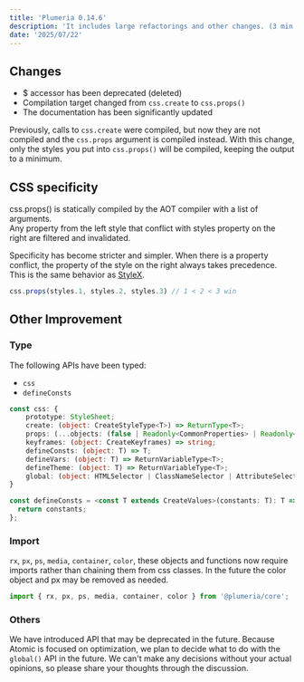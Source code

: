 ```yaml
---
title: 'Plumeria 0.14.6'
description: 'It includes large refactorings and other changes. (3 min read)'
date: '2025/07/22'
---
```


## Changes
- $ accessor has been deprecated (deleted)
- Compilation target changed from `css.create` to `css.props()`
- The documentation has been significantly updated

Previously, calls to `css.create` were compiled, but now they are not compiled and the `css.props` argument is compiled instead. With this change, only the styles you put into `css.props()` will be compiled, keeping the output to a minimum.

## CSS specificity
css.props() is statically compiled by the AOT compiler with a list of arguments.  
Any property from the left style that conflict with styles property on the right are filtered and invalidated.

Specificity has become stricter and simpler.
When there is a property conflict, the property of the style on the right always takes precedence.
This is the same behavior as [StyleX](https://stylexjs.com/).
```ts
css.props(styles.1, styles.2, styles.3) // 1 < 2 < 3 win
```

## Other Improvement

### Type
The following APIs have been typed:
- `css`
- `defineConsts`
```ts
const css: {
    prototype: StyleSheet;
    create: (object: CreateStyleType<T>) => ReturnType<T>;
    props: (...objects: (false | Readonly<CommonProperties> | Readonly<AndSelector> | Readonly<ColonSelector> | Readonly<QuerySelector> | Readonly<CSSVariableProperty> | null | undefined)[]) => string;
    keyframes: (object: CreateKeyframes) => string;
    defineConsts: (object: T) => T;
    defineVars: (object: T) => ReturnVariableType<T>;
    defineTheme: (object: T) => ReturnVariableType<T>;
    global: (object: HTMLSelector | ClassNameSelector | AttributeSelector | ConsecutiveSelector | PseudoClassSelector | PseudoElementSelector | KeyframesSelector | QuerySelectorHTML) => void;
}
```

```ts
const defineConsts = <const T extends CreateValues>(constants: T): T => {
  return constants;
};
```


### Import
`rx`, `px`, `ps`, `media`, `container`, `color`, these objects and functions now require imports rather than chaining them from css classes.
In the future the color object and px may be removed as needed.

```ts
import { rx, px, ps, media, container, color } from '@plumeria/core';
```

### Others

We have introduced API that may be deprecated in the future.
Because Atomic is focused on optimization, we plan to decide what to do with the `global()` API in the future.
We can't make any decisions without your actual opinions, so please share your thoughts through the discussion.